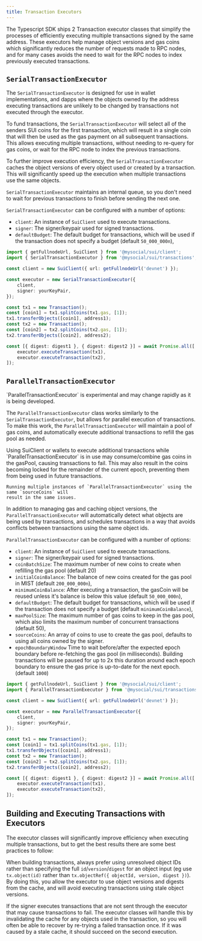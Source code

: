```yaml
---
title: Transaction Executors
---
```


The Typescript SDK ships 2 Transaction executor classes that simplify the processes of efficiently
executing multiple transactions signed by the same address. These executors help manage object
versions and gas coins which significantly reduces the number of requests made to RPC nodes, and for
many cases avoids the need to wait for the RPC nodes to index previously executed transactions.

## `SerialTransactionExecutor`

The `SerialTransactionExecutor` is designed for use in wallet implementations, and dapps where the
objects owned by the address executing transactions are unlikely to be changed by transactions not
executed through the executor.

To fund transactions, the `SerialTransactionExecutor` will select all of the senders SUI coins for
the first transaction, which will result in a single coin that will then be used as the gas payment
on all subsequent transactions. This allows executing multiple transactions, without needing to
re-query for gas coins, or wait for the RPC node to index the previous transactions.

To further improve execution efficiency, the `SerialTransactionExecutor` caches the object versions
of every object used or created by a transaction. This will significantly speed up the execution
when multiple transactions use the same objects.

`SerialTransactionExecutor` maintains an internal queue, so you don't need to wait for previous
transactions to finish before sending the next one.

`SerialTransactionExecutor` can be configured with a number of options:

- `client`: An instance of `SuiClient` used to execute transactions.
- `signer`: The signer/keypair used for signed transactions.
- `defaultBudget`: The default budget for transactions, which will be used if the transaction does
  not specify a budget (default `50_000_000n`),

```ts
import { getFullnodeUrl, SuiClient } from '@mysocial/sui/client';
import { SerialTransactionExecutor } from '@mysocial/sui/transactions';

const client = new SuiClient({ url: getFullnodeUrl('devnet') });

const executor = new SerialTransactionExecutor({
	client,
	signer: yourKeyPair,
});

const tx1 = new Transaction();
const [coin1] = tx1.splitCoins(tx1.gas, [1]);
tx1.transferObjects([coin1], address1);
const tx2 = new Transaction();
const [coin2] = tx2.splitCoins(tx2.gas, [1]);
tx2.transferObjects([coin2], address2);

const [{ digest: digest1 }, { digest: digest2 }] = await Promise.all([
	executor.executeTransaction(tx1),
	executor.executeTransaction(tx2),
]);
```

## `ParallelTransactionExecutor`

<Callout type="warn">
	`ParallelTransactionExecutor` is experimental and may change rapidly as it is being developed.
</Callout>

The `ParallelTransactionExecutor` class works similarly to the `SerialTransactionExecutor`, but
allows for parallel execution of transactions. To make this work, the `ParallelTransactionExecutor`
will maintain a pool of gas coins, and automatically execute additional transactions to refill the
gas pool as needed.

<Callout type="warn">
	Using SuiClient or wallets to execute additional transactions while `ParallelTransactionExecutor`
	is in use may consume/combine gas coins in the gasPool, causing transactions to fail. This may
	also result in the coins becoming locked for the remainder of the current epoch, preventing them
	from being used in future transactions.

    Running multiple instances of `ParallelTransactionExecutor` using the same `sourceCoins` will
    result in the same issues.

</Callout>

In addition to managing gas and caching object versions, the `ParallelTransactionExecutor` will
automatically detect what objects are being used by transactions, and schedules transactions in a
way that avoids conflicts between transactions using the same object ids.

`ParallelTransactionExecutor` can be configured with a number of options:

- `client`: An instance of `SuiClient` used to execute transactions.
- `signer`: The signer/keypair used for signed transactions.
- `coinBatchSize`: The maximum number of new coins to create when refilling the gas pool
  (default 20)
- `initialCoinBalance`: The balance of new coins created for the gas pool in MIST (default
  `200_000_000n`),
- `minimumCoinBalance`: After executing a transaction, the gasCoin will be reused unless it's
  balance is below this value (default `50_000_000n`),
- `defaultBudget`: The default budget for transactions, which will be used if the transaction does
  not specify a budget (default `minimumCoinBalance`),
- `maxPoolSize`: The maximum number of gas coins to keep in the gas pool, which also limits the
  maximum number of concurrent transactions (default 50),
- `sourceCoins`: An array of coins to use to create the gas pool, defaults to using all coins owned
  by the signer.
- `epochBoundaryWindow` Time to wait before/after the expected epoch boundary before re-fetching the
  gas pool (in milliseconds). Building transactions will be paused for up to 2x this duration around
  each epoch boundary to ensure the gas price is up-to-date for the next epoch. (default `1000`)

```ts
import { getFullnodeUrl, SuiClient } from '@mysocial/sui/client';
import { ParallelTransactionExecutor } from '@mysocial/sui/transactions';

const client = new SuiClient({ url: getFullnodeUrl('devnet') });

const executor = new ParallelTransactionExecutor({
	client,
	signer: yourKeyPair,
});

const tx1 = new Transaction();
const [coin1] = tx1.splitCoins(tx1.gas, [1]);
tx1.transferObjects([coin1], address1);
const tx2 = new Transaction();
const [coin2] = tx2.splitCoins(tx2.gas, [1]);
tx2.transferObjects([coin2], address2);

const [{ digest: digest1 }, { digest: digest2 }] = await Promise.all([
	executor.executeTransaction(tx1),
	executor.executeTransaction(tx2),
]);
```

## Building and Executing Transactions with Executors

The executor classes will significantly improve efficiency when executing multiple transactions, but
to get the best results there are some best practices to follow:

When building transactions, always prefer using unresolved object IDs rather than specifying the
full `id`/`version`/`digest` for an object input (eg use `tx.object(id)` rather than
`tx.objectRef({ objectId, version, digest })`). By doing this, you allow the executor to use object
versions and digests from the cache, and will avoid executing transactions using stale object
versions.

If the signer executes transactions that are not sent through the executor that may cause
transactions to fail. The executor classes will handle this by invalidating the cache for any
objects used in the transaction, so you will often be able to recover by re-trying a failed
transaction once. If it was caused by a stale cache, it should succeed on the second execution.
